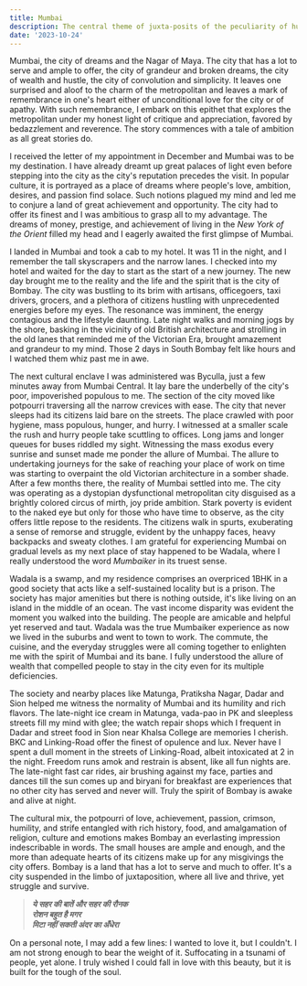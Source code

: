 ```yaml
---
title: Mumbai
description: The central theme of juxta-posits of the peculiarity of human nature and Mumbai's spirit resulting in oddities that fit together perfectly in the complex puzzle
date: '2023-10-24'
---
```


Mumbai, the city of dreams and the Nagar of Maya. The city that has a lot to serve and ample to offer, the city of grandeur and broken dreams, the city of wealth and hustle, the city of convolution and simplicity. It leaves one surprised and aloof to the charm of the metropolitan and leaves a mark of remembrance in one's heart either of unconditional love for the city or of apathy. With such remembrance, I embark on this epithet that explores the metropolitan under my honest light of critique and appreciation, favored by bedazzlement and reverence. The story commences with a tale of ambition as all great stories do.

I received the letter of my appointment in December and Mumbai was to be my destination. I have already dreamt up great palaces of light even before stepping into the city as the city's reputation precedes the visit. In popular culture, it is portrayed as a place of dreams where people's love, ambition, desires, and passion find solace. Such notions plagued my mind and led me to conjure a land of great achievement and opportunity. The city had to offer its finest and I was ambitious to grasp all to my advantage. The dreams of money, prestige, and achievement of living in the _New York of the Orient_ filled my head and I eagerly awaited the first glimpse of Mumbai.

I landed in Mumbai and took a cab to my hotel. It was 11 in the night, and I remember the tall skyscrapers and the narrow lanes. I checked into my hotel and waited for the day to start as the start of a new journey. The new day brought me to the reality and the life and the spirit that is the city of Bombay. The city was bustling to its brim with artisans, officegoers, taxi drivers, grocers, and a plethora of citizens hustling with unprecedented energies before my eyes. The resonance was imminent, the energy contagious and the lifestyle daunting. Late night walks and morning jogs by the shore, basking in the vicinity of old British architecture and strolling in the old lanes that reminded me of the Victorian Era, brought amazement and grandeur to my mind. Those 2 days in South Bombay felt like hours and I watched them whiz past me in awe.

The next cultural enclave I was administered was Byculla, just a few minutes away from Mumbai Central. It lay bare the underbelly of the city's poor, impoverished populous to me. The section of the city moved like potpourri traversing all the narrow crevices with ease. The city that never sleeps had its citizens laid bare on the streets. The place crawled with poor hygiene, mass populous, hunger, and hurry. I witnessed at a smaller scale the rush and hurry people take scuttling to offices. Long jams and longer queues for buses riddled my sight. Witnessing the mass exodus every sunrise and sunset made me ponder the allure of Mumbai. The allure to undertaking journeys for the sake of reaching your place of work on time was starting to overpaint the old Victorian architecture in a somber shade. After a few months there, the reality of Mumbai settled into me. The city was operating as a dystopian dysfunctional metropolitan city disguised as a brightly colored circus of mirth, joy pride ambition. Stark poverty is evident to the naked eye but only for those who have time to observe, as the city offers little repose to the residents. The citizens walk in spurts, exuberating a sense of remorse and struggle, evident by the unhappy faces, heavy backpacks and sweaty clothes. I am grateful for experiencing Mumbai on gradual levels as my next place of stay happened to be Wadala, where I really understood the word _Mumbaiker_ in its truest sense.

Wadala is a swamp, and my residence comprises an overpriced 1BHK in a good society that acts like a self-sustained locality but is a prison. The society has major amenities but there is nothing outside, it's like living on an island in the middle of an ocean. The vast income disparity was evident the moment you walked into the building. The people are amicable and helpful yet reserved and taut. Wadala was the true Mumbaiker experience as now we lived in the suburbs and went to town to work. The commute, the cuisine, and the everyday struggles were all coming together to enlighten me with the spirit of Mumbai and its bane. I fully understood the allure of wealth that compelled people to stay in the city even for its multiple deficiencies.

The society and nearby places like Matunga, Pratiksha Nagar, Dadar and Sion helped me witness the normality of Mumbai and its humility and rich flavors. The late-night ice cream in Matunga, vada-pao in PK and sleepless streets fill my mind with glee; the watch repair shops which I frequent in Dadar and street food in Sion near Khalsa College are memories I cherish. BKC and Linking-Road offer the finest of opulence and lux. Never have I spent a dull moment in the streets of Linking-Road, albeit intoxicated at 2 in the night. Freedom runs amok and restrain is absent, like all fun nights are. The late-night fast car rides, air brushing against my face, parties and dances till the sun comes up and biryani for breakfast are experiences that no other city has served and never will. Truly the spirit of Bombay is awake and alive at night.

The cultural mix, the potpourri of love, achievement, passion, crimson, humility, and strife entangled with rich history, food, and amalgamation of religion, culture and emotions makes Bombay an everlasting impression indescribable in words. The small houses are ample and enough, and the more than adequate hearts of its citizens make up for any misgivings the city offers. Bombay is a land that has a lot to serve and much to offer. It's a city suspended in the limbo of juxtaposition, where all live and thrive, yet struggle and survive.

> **_ये सहर की बातें और सहर की रौनक<br/>रोशन बहुत है मगर<br/>मिटा नहीं सकती अंदर का अँधेरा_**

On a personal note, I may add a few lines:
I wanted to love it, but I couldn't. I am not strong enough to bear the weight of it. Suffocating in a tsunami of people, yet alone. I truly wished I could fall in love with this beauty, but it is built for the tough of the soul.
